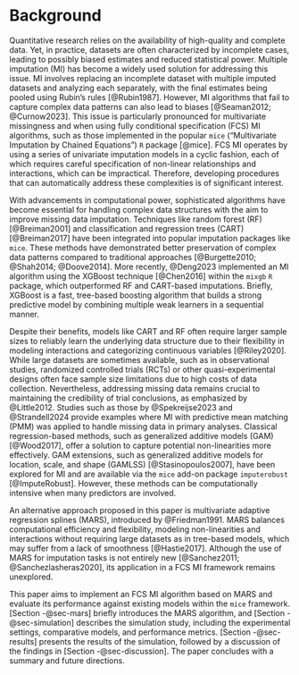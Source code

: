 # Background {#sec-introduction}

Quantitative research relies on the availability of high-quality and complete data. Yet, in practice, datasets are often characterized by incomplete cases, leading to possibly biased estimates and reduced statistical power. Multiple imputation (MI) has become a widely used solution for addressing this issue. MI involves replacing an incomplete dataset with multiple imputed datasets and analyzing each separately, with the final estimates being pooled using Rubin's rules [@Rubin1987]. However, MI algorithms that fail to capture complex data patterns can also lead to biases [@Seaman2012; @Curnow2023]. This issue is particularly pronounced for multivariate missingness and when using fully conditional specification (FCS) MI algorithms, such as those implemented in the popular `mice` ("Multivariate Imputation by Chained Equations") `R` package [@mice]. FCS MI operates by using a series of univariate imputation models in a cyclic fashion, each of which requires careful specification of non-linear relationships and interactions, which can be impractical. Therefore, developing procedures that can automatically address these complexities is of significant interest.

With advancements in computational power, sophisticated algorithms have become essential for handling complex data structures with the aim to improve missing data imputation. Techniques like random forest (RF) [@Breiman2001] and classification and regression trees (CART) [@Breiman2017] have been integrated into popular imputation packages like `mice`. These methods have demonstrated better preservation of complex data patterns compared to traditional approaches [@Burgette2010; @Shah2014; @Doove2014]. More recently, @Deng2023 implemented an MI algorithm using the XGBoost technique [@Chen2016] within the `mixgb` `R` package, which outperformed RF and CART-based imputations. Briefly, XGBoost is a fast, tree-based boosting algorithm that builds a strong predictive model by combining multiple weak learners in a sequential manner.

Despite their benefits, models like CART and RF often require larger sample sizes to reliably learn the underlying data structure due to their flexibility in modeling interactions and categorizing continuous variables [@Riley2020].
While large datasets are sometimes available, such as in observational studies, randomized controlled trials (RCTs) or other quasi-experimental designs often face sample size limitations due to high costs of data collection.
Nevertheless, addressing missing data remains crucial to maintaining the credibility of trial conclusions, as emphasized by @Little2012. Studies such as those by @Spekreijse2023 and @Strandell2024 provide examples where MI with predictive mean matching (PMM) was applied to handle missing data in primary analyses.
Classical regression-based methods, such as generalized additive models (GAM) [@Wood2017], offer a solution to capture potential non-linearities more effectively.
GAM extensions, such as generalized additive models for location, scale, and shape (GAMLSS) [@Stasinopoulos2007], have been explored for MI and are available via the `mice` add-on package `imputerobust` [@ImputeRobust]. However, these methods can be computationally intensive when many predictors are involved.

An alternative approach proposed in this paper is multivariate adaptive regression splines (MARS), introduced by @Friedman1991. MARS balances computational efficiency and flexibility, modeling non-linearities and interactions without requiring large datasets as in tree-based models, which may suffer from a lack of smoothness [@Hastie2017]. Although the use of MARS for imputation tasks is not entirely new [@Sanchez2011; @Sanchezlasheras2020], its application in a FCS MI framework remains unexplored.

This paper aims to implement an FCS MI algorithm based on MARS and evaluate its performance against existing models within the `mice` framework. 
[Section -@sec-mars] briefly introduces the MARS algorithm, and [Section -@sec-simulation] describes the simulation study, including the experimental settings, comparative models, and performance metrics.
[Section -@sec-results] presents the results of the simulation, followed by a discussion of the findings in [Section -@sec-discussion]. The paper concludes with a summary and future directions.
